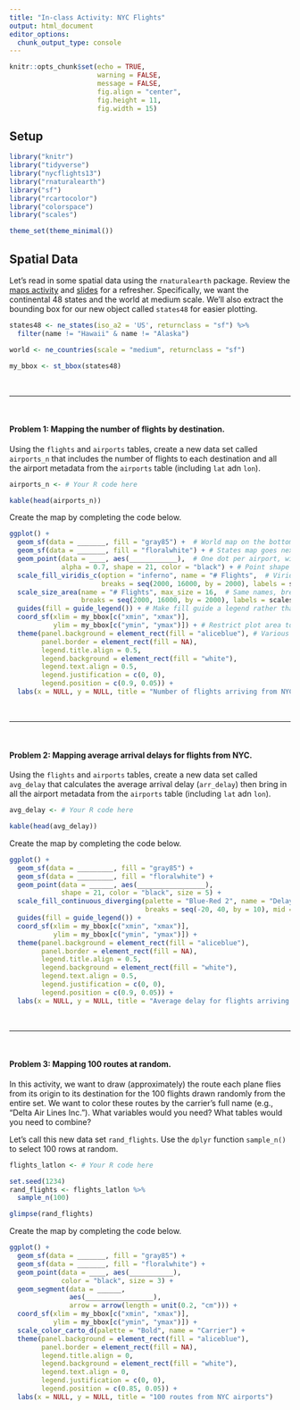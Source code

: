 ```yaml
---
title: "In-class Activity: NYC Flights"
output: html_document
editor_options: 
  chunk_output_type: console
---
```


```r
knitr::opts_chunk$set(echo = TRUE,
                      warning = FALSE,
                      message = FALSE,
                      fig.align = "center", 
                      fig.height = 11, 
                      fig.width = 15)
```

## Setup

```r
library("knitr")
library("tidyverse")
library("nycflights13")
library("rnaturalearth")
library("sf")
library("rcartocolor")
library("colorspace")
library("scales")

theme_set(theme_minimal())
```

## Spatial Data

Let's read in some spatial data using the `rnaturalearth` package. Review the [maps activity](https://www.campos-lab.net/courses/ant6973-s2019/assignments/viz-spatial/) and [slides](https://www.campos-lab.net/courses/ant6973-s2019/slide/viz-color-files-spatial/) for a refresher. Specifically, we want the continental 48 states and the world at medium scale. We'll also extract the bounding box for our new object called `states48` for easier plotting.

```r
states48 <- ne_states(iso_a2 = 'US', returnclass = "sf") %>%
  filter(name != "Hawaii" & name != "Alaska")

world <- ne_countries(scale = "medium", returnclass = "sf")

my_bbox <- st_bbox(states48)
```

<br>
<hr>
<br>

#### Problem 1: Mapping the number of flights by destination.

Using the `flights` and `airports` tables, create a new data set called `airports_n` that includes the number of flights to each destination and all the airport metadata from the `airports` table (including `lat` adn `lon`).

```r
airports_n <- # Your R code here

kable(head(airports_n))
```

Create the map by completing the code below.

```r
ggplot() +
  geom_sf(data = _______, fill = "gray85") +  # World map on the bottom
  geom_sf(data = _______, fill = "floralwhite") + # States map goes next
  geom_point(data = ____, aes(____________),  # One dot per airport, with size and fill mapped to n
             alpha = 0.7, shape = 21, color = "black") + # Point shape 21 uses fill for interior and color for border
  scale_fill_viridis_c(option = "inferno", name = "# Flights",  # Viridis color scale (replace if you want)
                       breaks = seq(2000, 16000, by = 2000), labels = scales::comma) +
  scale_size_area(name = "# Flights", max_size = 16,  # Same names, breaks, and labels needed to combine legends
                  breaks = seq(2000, 16000, by = 2000), labels = scales::comma) +
  guides(fill = guide_legend()) + # Make fill guide a legend rather than a colorbar
  coord_sf(xlim = my_bbox[c("xmin", "xmax")],
           ylim = my_bbox[c("ymin", "ymax")]) + # Restrict plot area to our bounding box
  theme(panel.background = element_rect(fill = "aliceblue"), # Various theme tweaks (from Africa maps activity)
        panel.border = element_rect(fill = NA),
        legend.title.align = 0.5,
        legend.background = element_rect(fill = "white"),
        legend.text.align = 0.5,
        legend.justification = c(0, 0),
        legend.position = c(0.9, 0.05)) +
  labs(x = NULL, y = NULL, title = "Number of flights arriving from NYC")
```

<br>
<hr>
<br>

#### Problem 2: Mapping average arrival delays for flights from NYC.

Using the `flights` and `airports` tables, create a new data set called `avg_delay` that calculates the average arrival delay (`arr_delay`) then bring in all the airport metadata from the `airports` table (including `lat` adn `lon`).

```r
avg_delay <- # Your R code here

kable(head(avg_delay))
```

Create the map by completing the code below.

```r
ggplot() +
  geom_sf(data = _________, fill = "gray85") +
  geom_sf(data = _________, fill = "floralwhite") +
  geom_point(data = ______, aes(_________________),
             shape = 21, color = "black", size = 5) +
  scale_fill_continuous_diverging(palette = "Blue-Red 2", name = "Delay (minutes)", 
                                  breaks = seq(-20, 40, by = 10), mid = 0) +
  guides(fill = guide_legend()) +
  coord_sf(xlim = my_bbox[c("xmin", "xmax")],
           ylim = my_bbox[c("ymin", "ymax")]) +
  theme(panel.background = element_rect(fill = "aliceblue"),
        panel.border = element_rect(fill = NA),
        legend.title.align = 0.5,
        legend.background = element_rect(fill = "white"),
        legend.text.align = 0.5,
        legend.justification = c(0, 0),
        legend.position = c(0.9, 0.05)) +
  labs(x = NULL, y = NULL, title = "Average delay for flights arriving from NYC")
```

<br>
<hr>
<br>

#### Problem 3: Mapping 100 routes at random.

In this activity, we want to draw (approximately) the route each plane flies from its origin to its destination for the 100 flights drawn randomly from the entire set. We want to color these routes by the carrier's full name (e.g., "Delta Air Lines Inc."). What variables would you need? What tables would you need to combine?

Let's call this new data set `rand_flights`. Use the `dplyr` function `sample_n()` to select 100 rows at random.

```r
flights_latlon <- # Your R code here

set.seed(1234)
rand_flights <- flights_latlon %>%
  sample_n(100)

glimpse(rand_flights)
```

Create the map by completing the code below.

```r
ggplot() +
  geom_sf(data = _______, fill = "gray85") +
  geom_sf(data = _______, fill = "floralwhite") +
  geom_point(data = ____, aes(___________),
             color = "black", size = 3) +
  geom_segment(data = ______,
               aes(_________________),
               arrow = arrow(length = unit(0.2, "cm"))) +
  coord_sf(xlim = my_bbox[c("xmin", "xmax")],
           ylim = my_bbox[c("ymin", "ymax")]) +
  scale_color_carto_d(palette = "Bold", name = "Carrier") +
  theme(panel.background = element_rect(fill = "aliceblue"),
        panel.border = element_rect(fill = NA),
        legend.title.align = 0,
        legend.background = element_rect(fill = "white"),
        legend.text.align = 0,
        legend.justification = c(0, 0),
        legend.position = c(0.85, 0.05)) +
  labs(x = NULL, y = NULL, title = "100 routes from NYC airports")
```